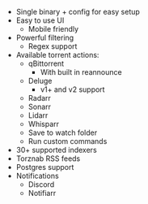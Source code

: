 * Single binary + config for easy setup
* Easy to use UI
  * Mobile friendly
* Powerful filtering
  * Regex support
* Available torrent actions:
  * qBittorrent
    * With built in reannounce
  * Deluge
    * v1+ and v2 support
  * Radarr
  * Sonarr
  * Lidarr
  * Whisparr
  * Save to watch folder
  * Run custom commands
* 30+ supported indexers
* Torznab RSS feeds
* Postgres support
* Notifications
  * Discord
  * Notifiarr